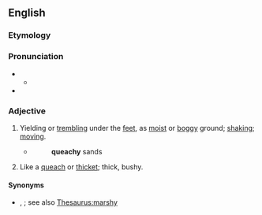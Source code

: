 ==English==

===Etymology===
{{suffix|en|queach|y}}

===Pronunciation===
* {{IPA|en|/ˈkwiːt͡ʃi/}}
** {{audio|en|LL-Q1860 (eng)-Vealhurl-queachy.wav|Audio (UK)}}
* {{rhymes|en|iːtʃi}}

===Adjective===
{{en-adj}}

# Yielding or [[trembling]] under the [[feet]], as [[moist]] or [[boggy]] ground; [[shaking]]; [[moving]].
#: {{ux|en|the '''queachy''' fens}}
#* {{RQ:Drayton Poly-Olbion}}
#*: '''queachy''' sands
# {{lb|en|obsolete}} Like a [[queach]] or [[thicket]]; thick, bushy.<!--according to old Webster 1913, referring to even earlier Cockeram dictionary-->

====Synonyms====
* {{sense|yielding or trembling under the feet}} {{l|en|poachy}}, {{l|en|swampy}}; see also [[Thesaurus:marshy]]